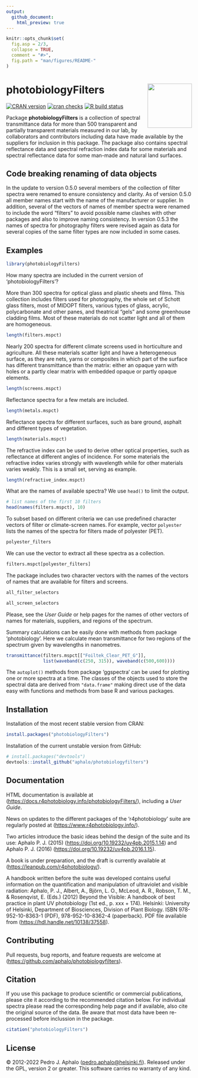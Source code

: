 ```yaml
---
output:
  github_document:
    html_preview: true
---
```


```r
knitr::opts_chunk$set(
  fig.asp = 2/3,
  collapse = TRUE,
  comment = "#>",
  fig.path = "man/figures/README-"
)
```

# photobiologyFilters <img src="man/figures/logo.png" align="right" width="120"/>

[![CRAN version](https://www.r-pkg.org/badges/version-last-release/photobiologyFilters)](https://cran.r-project.org/package=photobiologyFilters) [![cran checks](https://cranchecks.info/badges/worst/photobiologyFilters)](https://cran.r-project.org/web/checks/check_results_photobiologyFilters.html) [![R build status](https://github.com/aphalo/photobiologyfilters/workflows/R-CMD-check/badge.svg)](https://github.com/aphalo/photobiologyfilters/actions)

Package **photobiologyFilters** is a collection of spectral transmittance data for more than 500 transparent and partially transparent materials measured in our lab, by collaborators and contributors including data have made available by the suppliers for inclusion in this package. The package also contains spectral reflectance data and spectral refraction index data for some materials and spectral reflectance data for some man-made and natural land surfaces.

## Code breaking renaming of data objects

In the update to version 0.5.0 several members of the collection of filter spectra were renamed to ensure consistency and clarity. As of version 0.5.0 all member names start with the name of the manufacturer or supplier. In addition, several of the vectors of names of member spectra were renamed to include the word "filters" to avoid possible name clashes with other packages and also to improve naming consistency. In version 0.5.3 the names of spectra for photography filters were revised again as data for several copies of the same filter types are now included in some cases.

## Examples

```r
library(photobiologyFilters)
```

How many spectra are included in the current version of 'photobiologyFilters'?

More than 300 spectra for optical glass and plastic sheets and films. This collection includes filters used for photography, the whole set of Schott glass filters, most of MIDOPT filters, various types of glass, acrylic, polycarbonate and other panes, and theatrical "gels" and some greenhouse cladding films. Most of these materials do not scatter light and all of them are homogeneous.

```r
length(filters.mspct)
```

Nearly 200 spectra for different climate screens used in horticulture and agriculture. All these materials scatter light and have a heterogeneous surface, as they are nets, yarns or composites in which part of the surface has different transmittance than the matrix: either an opaque yarn with holes or a partly clear matrix with embedded opaque or partly opaque elements.

```r
length(screens.mspct)
```

Reflectance spectra for a few metals are included.

```r
length(metals.mspct)
```

Reflectance spectra for different surfaces, such as bare ground, asphalt and different types of vegetation.

```r
length(materials.mspct)
```

The refractive index can be used to derive other optical properties, such as reflectance at different angles of incidence. For some materials the refractive index varies strongly with wavelength while for other materials varies weakly. This is a small set, serving as example.

```r
length(refractive_index.mspct)
```

What are the names of available spectra? We use `head()` to limit the output.

```r
# list names of the first 10 filters
head(names(filters.mspct), 10)
```

To subset based on different criteria we can use predefined character vectors of filter or climate-screen names. For example, vector `polyester` lists the names of the spectra for filters made of polyester (PET).

```r
polyester_filters
```

We can use the vector to extract all these spectra as a collection.

```r
filters.mspct[polyester_filters]
```

The package includes two character vectors with the names of the vectors of names that are available for filters and screens.

```r
all_filter_selectors
```

```r
all_screen_selectors
```

Please, see the *User Guide* or help pages for the names of other vectors of names for materials, suppliers, and regions of the spectrum.

Summary calculations can be easily done with methods from package 'photobiology'. Here we calculate mean transmittance for two regions of the spectrum given by wavelengths in nanometres.

```r
transmittance(filters.mspct[["Foiltek_Clear_PET_G"]], 
              list(waveband(c(250, 315)), waveband(c(500,600))))
```

The `autoplot()` methods from package 'ggspectra' can be used for plotting one or more spectra at a time. The classes of the objects used to store the spectral data are derived from `"data.frame"` making direct use of the data easy with functions and methods from base R and various packages.

## Installation

Installation of the most recent stable version from CRAN:

```r
install.packages("photobiologyFilters")
```

Installation of the current unstable version from GitHub:

```r
# install.packages("devtools")
devtools::install_github("aphalo/photobiologyfilters")
```

## Documentation

HTML documentation is available at (<https://docs.r4photobiology.info/photobiologyFilters/>), including a *User Guide*.

News on updates to the different packages of the 'r4photobiology' suite are regularly posted at (<https://www.r4photobiology.info/>).

Two articles introduce the basic ideas behind the design of the suite and its use: Aphalo P. J. (2015) (<https://doi.org/10.19232/uv4pb.2015.1.14>) and Aphalo P. J. (2016) (<https://doi.org/10.19232/uv4pb.2016.1.15>).

A book is under preparation, and the draft is currently available at (<https://leanpub.com/r4photobiology/>).

A handbook written before the suite was developed contains useful information on the quantification and manipulation of ultraviolet and visible radiation: Aphalo, P. J., Albert, A., Björn, L. O., McLeod, A. R., Robson, T. M., & Rosenqvist, E. (Eds.) (2012) Beyond the Visible: A handbook of best practice in plant UV photobiology (1st ed., p. xxx + 174). Helsinki: University of Helsinki, Department of Biosciences, Division of Plant Biology. ISBN 978-952-10-8363-1 (PDF), 978-952-10-8362-4 (paperback). PDF file available from (<https://hdl.handle.net/10138/37558>).

## Contributing

Pull requests, bug reports, and feature requests are welcome at (<https://github.com/aphalo/photobiologyfilters>).

## Citation

If you use this package to produce scientific or commercial publications, please cite it according to the recommended citation below. For individual spectra please read the corresponding help page and if available, also cite the original source of the data. Be aware that most data have been re-processed before inclussion in the package.

```r
citation("photobiologyFilters")
```

## License

© 2012-2022 Pedro J. Aphalo ([pedro.aphalo\@helsinki.fi](mailto:pedro.aphalo@helsinki.fi)). Released under the GPL, version 2 or greater. This software carries no warranty of any kind.
